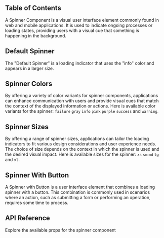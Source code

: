 


## Table of Contents

A Spinner Component is a visual user interface element commonly found in web and mobile applications. It is used to indicate ongoing processes or loading states, providing users with a visual cue that something is happening in the background.

## Default Spinner

The "Default Spinner" is a loading indicator that uses the "info" color and appears in a larger size.

<CodeHighlightPreview code={DefaultSpinnerCode}>
  <DefaultSpinner />
</CodeHighlightPreview>

## Spinner Colors

By offering a variety of color variants for spinner components, applications can enhance communication with users and provide visual cues that match the context of the displayed information or actions. Here is available color variants for the spinner: `failure` `gray` `info` `pink` `purple` `success` and `warning`.

<CodeHighlightPreview code={SpinnerColorsCode}>
  <SpinnerColors />
</CodeHighlightPreview>

## Spinner Sizes

By offering a range of spinner sizes, applications can tailor the loading indicators to fit various design considerations and user experience needs. The choice of size depends on the context in which the spinner is used and the desired visual impact. Here is available sizes for the spinner: `xs` `sm` `md` `lg` and `xl`.

<CodeHighlightPreview code={SpinnerSizesCode}>
  <SpinnerSizes />
</CodeHighlightPreview>

## Spinner With Button

A Spinner with Button is a user interface element that combines a loading spinner with a button. This combination is commonly used in scenarios where an action, such as submitting a form or performing an operation, requires some time to process.

<CodeHighlightPreview code={SpinnerButtonCode}>
  <SpinnerButton />
</CodeHighlightPreview>

## API Reference

Explore the available props for the spinner component

<ComponentApi data={SpinnerApiData} />
